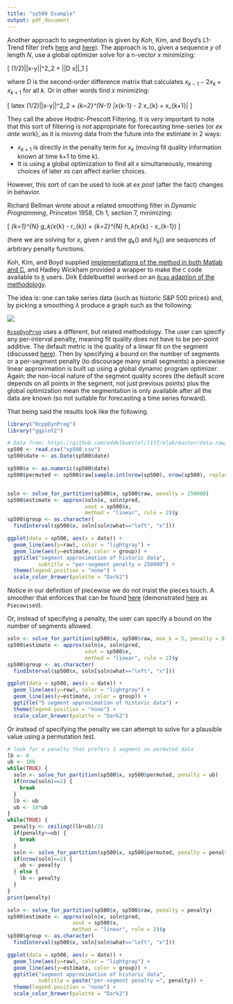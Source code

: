 ```yaml
---
title: "sp500 Example"
output: pdf_document
---
```


Another approach to segmentation is given by Koh, Kim, and Boyd's L1-Trend filter (refs [here](http://web.stanford.edu/~boyd/l1_tf/) and [here](http://web.stanford.edu/~boyd/papers/l1_trend_filter.html)).  The approach is to, given a sequence $y$ of length $N$, use a global optimizer solve for a n-vector $x$ minimizing:

\[ (1/2)||x-y||^2_2 + \lambda ||D x||_1 \]

where $D$ is the second-order difference matrix that calculates $x_{k-1} - 2 x_{k} + x_{k+1}$ for all $k$.  Or in other words find $x$ minimizing:

\[ latex (1/2)||x-y||^2_2 + \lambda \sum_{k=2}^{N-1} |x_{k-1} - 2 x_{k} + x_{k+1}| \]



They call the above Hodric-Prescott Filtering.  It is *very* important to note that this sort of filtering is *not* appropriate for forecasting time-series (or *ex ante* work), as it is moving data from the future into the estimate in 2 ways:

  * $x_{k+1}$ is directly in the penalty term for $x_{k}$ (moving fit quality information known at time k+1 to time k).
  * It is using a global optimization to find all $x$ simultaneously, meaning choices of later $x$s can affect earlier choices.

However, this sort of can be used to look at *ex post* (after the fact) changes in behavior.

Richard Bellman wrote about a related smoothing filter in *Dynamic Programming*, Princeton 1958, Ch 1, section 7, minimizing:

\[ \sum_{k=1}^{N} g_k(x_{k} - r_{k}) + \sum_{k=2}^{N} h_k(x_{k} - x_{k-1}) \]

(here we are solving for $x$, given $r$ and the $g_k()$ and $h_k()$ are sequences of arbitrary penalty functions.

Koh, Kim, and Boyd supplied [implementations of the method in both Matlab and C](http://web.stanford.edu/~boyd/l1_tf/), and Hadley Wickham provided a wrapper to make the `C` code available to [`R`](https://www.r-project.org) users.  Dirk Eddelbuettel worked on an [`Rcpp` adaption of the methodology](https://github.com/eddelbuettel/rcppl1tf).

The idea is: one can take series data (such as historic S&P 500 prices) and, by picking a smoothing $\lambda$ produce a graph such as the following:

![](snp500_l1t_0200.png)


[`RcppDynProg`](https://github.com/WinVector/RcppDynProg) uses a different, but related methodology.  The user can specify any per-interval penalty, meaning fit quality does not have to be per-point additive.  The default metric is the quality of a linear fit on the segment (discussed [here](https://winvector.github.io/RcppDynProg/articles/RcppDynProg.html)).  Then by specifying a bound on the number of segments or a per-segment penalty (to discourage many small segments) a piecewise linear approximation is built up using a global dynamic program optimizer.  Again: the non-local nature of the segment quality scores (the default score depends on all points in the segment, not just previous points) plus the global optimization mean the segmentation is only available after all the data are known (so not suitable for forecasting a time series forward).

That being said the results look like the following.

```r
library("RcppDynProg")
library("ggplot2")

# Data from: https://github.com/eddelbuettel/l1tf/blob/master/data-raw/sp500.csv
sp500 <- read.csv("sp500.csv")
sp500$date <- as.Date(sp500$date)

sp500$x <- as.numeric(sp500$date)
sp500$permuted <- sp500$raw[sample.int(nrow(sp500), nrow(sp500), replace = FALSE)]


soln <- solve_for_partition(sp500$x, sp500$raw, penalty = 250000)
sp500$estimate <- approx(soln$x, soln$pred, 
                         xout = sp500$x, 
                         method = "linear", rule = 2)$y
sp500$group <- as.character(
  findInterval(sp500$x, soln[soln$what=="left", "x"]))

ggplot(data = sp500, aes(x = date)) +
  geom_line(aes(y=raw), color = "lightgray") +
  geom_line(aes(y=estimate, color = group)) +
  ggtitle("segment approximation of historic data",
          subtitle = "per-segment penalty = 250000") +
  theme(legend.position = "none") +
  scale_color_brewer(palette = "Dark2")
```

Notice in our definition of piecewise we do not insist the pieces touch.
A smoother that enforces that can be found [here](https://github.com/WinVector/vtreat/blob/master/R/segmented_variable.R) (demonstrated
[here](https://github.com/WinVector/RcppDynProg/blob/master/extras/SegmentationL.md) as `PiecewiseV`).

Or, instead of specifying a penalty, the user can specify a bound on the number of segments allowed.


```r
soln <- solve_for_partition(sp500$x, sp500$raw, max_k = 5, penalty = 0)
sp500$estimate <- approx(soln$x, soln$pred, 
                         xout = sp500$x, 
                         method = "linear", rule = 2)$y
sp500$group <- as.character(
  findInterval(sp500$x, soln[soln$what=="left", "x"]))

ggplot(data = sp500, aes(x = date)) +
  geom_line(aes(y=raw), color = "lightgray") +
  geom_line(aes(y=estimate, color = group)) +
  ggtitle("5 segment approximation of historic data") +
  theme(legend.position = "none") +
  scale_color_brewer(palette = "Dark2")
```


Or instead of specifying the penalty we can attempt to solve for
a plausible value using a permutation test.


```r

# look for a penalty that prefers 1 segment on permuted data
lb <- 0
ub <- 100
while(TRUE) {
  soln <- solve_for_partition(sp500$x, sp500$permuted, penalty = ub)
  if(nrow(soln)==2) {
    break
  }
  lb <- ub
  ub <- 10*ub
}
while(TRUE) {
  penalty <- ceiling((lb+ub)/2)
  if(penalty>=ub) {
    break
  }
  soln <- solve_for_partition(sp500$x, sp500$permuted, penalty = penalty)
  if(nrow(soln)==2) {
    ub <- penalty
  } else {
    lb <- penalty
  }
}
print(penalty)

soln <- solve_for_partition(sp500$x, sp500$raw, penalty = penalty)
sp500$estimate <- approx(soln$x, soln$pred, 
                     xout = sp500$x, 
                     method = "linear", rule = 2)$y
sp500$group <- as.character(
  findInterval(sp500$x, soln[soln$what=="left", "x"]))

ggplot(data = sp500, aes(x = date)) +
  geom_line(aes(y=raw), color = "lightgray") +
  geom_line(aes(y=estimate, color = group)) +
  ggtitle("segment approximation of historic data",
          subtitle = paste("per-segment penalty =", penalty)) +
  theme(legend.position = "none") +
  scale_color_brewer(palette = "Dark2")

```
